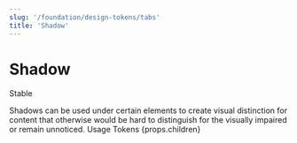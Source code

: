 ```yaml
---
slug: '/foundation/design-tokens/tabs'
title: 'Shadow'
---
```



# Shadow

<StatusLabel type="info">Stable</StatusLabel>

<LeadParagraph>
  Shadows can be used under certain elements to create visual distinction for content that otherwise would be hard to
  distinguish for the visually impaired or remain unnoticed.
</LeadParagraph>

<PageTabs pageContext={props.pageContext}>
  <PageTabs.TabList>
    <PageTabs.Tab href="/">Usage</PageTabs.Tab>
    <PageTabs.Tab href="/tokens">Tokens</PageTabs.Tab>
  </PageTabs.TabList>
  <PageTabs.TabPanel>{props.children}</PageTabs.TabPanel>
</PageTabs>
